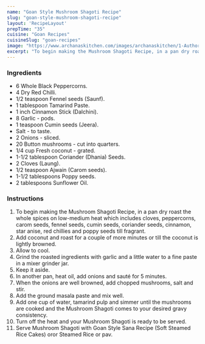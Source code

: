 ---
name: "Goan Style Mushroom Shagoti Recipe"
slug: "goan-style-mushroom-shagoti-recipe"
layout: 'RecipeLayout'
prepTime: "35"
cuisine: "Goan Recipes"
cuisineSlug: "goan-recipes"
image: "https://www.archanaskitchen.com/images/archanaskitchen/1-Author/sneha-archanaskitchen.com/Mushroom_Shagoti_Recipe__1600.jpg"
excerpt: "To begin making the Mushroom Shagoti Recipe, in a pan dry roast the whole spices on low-medium heat which includes cloves, peppercorns, carom seeds, fennel seeds, cumin seeds, coriander seeds, cinnamon, star anise, red chillies and poppy seeds till fragrant"
---

### Ingredients

- 6 Whole Black Peppercorns.
- 4 Dry Red Chilli.
- 1/2 teaspoon Fennel seeds (Saunf).
- 1 tablespoon Tamarind Paste.
- 1 inch Cinnamon Stick (Dalchini).
- 8 Garlic - pods.
- 1 teaspoon Cumin seeds (Jeera).
- Salt - to taste.
- 2 Onions - sliced.
- 20 Button mushrooms - cut into quarters.
- 1/4 cup Fresh coconut - grated.
- 1-1/2 tablespoon Coriander (Dhania) Seeds.
- 2 Cloves (Laung).
- 1/2 teaspoon Ajwain (Carom seeds).
- 1-1/2 tablespoons Poppy seeds.
- 2 tablespoons Sunflower Oil.

### Instructions

1. To begin making the Mushroom Shagoti Recipe, in a pan dry roast the whole spices on low-medium heat which includes cloves, peppercorns, carom seeds, fennel seeds, cumin seeds, coriander seeds, cinnamon, star anise, red chillies and poppy seeds till fragrant.
1. Add coconut and roast for a couple of more minutes or till the coconut is lightly browned.
1. Allow to cool.
1. Grind the roasted ingredients with garlic and a little water to a fine paste in a mixer grinder jar.
1. Keep it aside.
1. In another pan, heat oil, add onions and sauté for 5 minutes.
1. When the onions are well browned, add chopped mushrooms, salt and stir.
1. Add the ground masala paste and mix well.
1. Add one cup of water, tamarind pulp and simmer until the mushrooms are cooked and the Mushroom Shagoti comes to your desired gravy consistency.
1. Turn off the heat and your Mushroom Shagoti is ready to be served.
1. Serve Mushroom Shagoti with Goan Style Sana Recipe (Soft Steamed Rice Cakes) oror Steamed Rice or pav.
